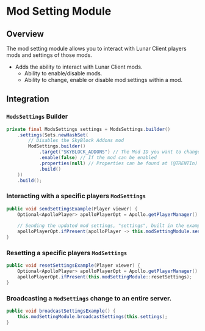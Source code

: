# Mod Setting Module

## Overview

The mod setting module allows you to interact with Lunar Client players mods and settings of those mods.

- Adds the ability to interact with Lunar Client mods.
  - Ability to enable/disable mods.
  - Ability to change, enable or disable mod settings within a mod.

## Integration

### `ModsSettings` Builder

```java
private final ModsSettings settings = ModsSettings.builder()
    .settings(Sets.newHashSet(
        // Disables the SkyBlock Addons mod
        ModSettings.builder()
            .target("SKYBLOCK_ADDONS") // The Mod ID you want to change
            .enable(false) // If the mod can be enabled
            .properties(null) // Properties can be found at (@TRENTIn)
            .build()
    ))
    .build();
```

### Interacting with a specific players `ModSettings`

```java
public void sendSettingsExample(Player viewer) {
    Optional<ApolloPlayer> apolloPlayerOpt = Apollo.getPlayerManager().getPlayer(viewer.getUniqueId());
    
    // Sending the updated mod settings, "settings", built in the example above to the player.
    apolloPlayerOpt.ifPresent(apolloPlayer -> this.modSettingModule.sendSettings(apolloPlayer, this.settings));
}
```

### Resetting a specific players `ModSettings`

```java
public void resetSettingsExample(Player viewer) {
    Optional<ApolloPlayer> apolloPlayerOpt = Apollo.getPlayerManager().getPlayer(viewer.getUniqueId());
    apolloPlayerOpt.ifPresent(this.modSettingModule::resetSettings);
}
```

### Broadcasting a `ModSettings` change to an entire server.

```java
public void broadcastSettingsExample() {
    this.modSettingModule.broadcastSettings(this.settings);
}
```
